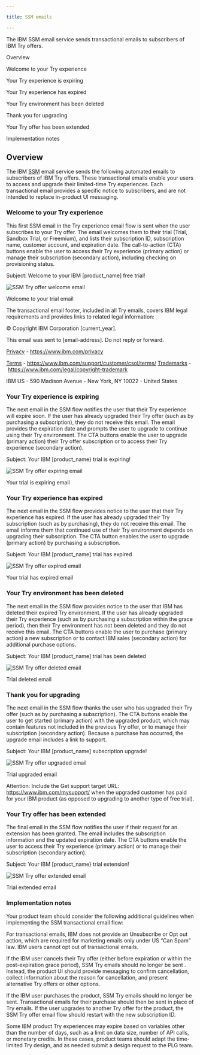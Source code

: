 ```yaml
---

title: SSM emails

---
```




<PageDescription>

The IBM SSM email service sends transactional emails to subscribers of IBM Try offers.

</PageDescription>

<AnchorLinks>

<AnchorLink>Overview</AnchorLink>

<AnchorLink> Welcome to your Try experience</AnchorLink>

<AnchorLink> Your Try experience is expiring</AnchorLink>

<AnchorLink> Your Try experience has expired</AnchorLink>

<AnchorLink> Your Try environment has been deleted</AnchorLink>

<AnchorLink> Thank you for upgrading</AnchorLink>

<AnchorLink> Your Try offer has been extended</AnchorLink>

<AnchorLink> Implementation notes</AnchorLink>

</AnchorLinks>

## Overview

The IBM [SSM](https://w3.ibm.com/w3publisher/subscriber-subscription-management/ssm-emails) email service sends the following automated emails to subscribers of IBM Try offers. These transactional emails enable your users to access and upgrade their limited-time Try experiences. Each transactional email provides a specific notice to subscribers, and are not intended to replace in-product UI messaging.  

###  Welcome to your Try experience

This first SSM email in the Try experience email flow is sent when the user subscribes to your Try offer. The email welcomes them to their trial (Trial, Sandbox Trial, or Freemium), and lists their subscription ID, subscription name, customer account, and expiration date. The call-to-action (CTA) buttons enable the user to access their Try experience (primary action) or manage their subscription (secondary action), including checking on provisioning status.

<Row>

<Column colMd={8} colLg={8}>

Subject: Welcome to your IBM [product_name] free trial! 

![SSM Try offer welcome email](images/ssm-welcome-email.png) 

Welcome to your trial email

</Column>

</Row>

The transactional email footer, included in all Try emails, covers IBM legal requirements and provides links to related legal information:   

© Copyright IBM Corporation [current_year].



This email was sent to [email-address]. Do not reply or forward.

[Privacy](https://www.ibm.com/privacy) - https://www.ibm.com/privacy

[Terms](https://www.ibm.com/support/customer/csol/terms/) - https://www.ibm.com/support/customer/csol/terms/  [Trademarks](https://www.ibm.com/legal/copyright-trademark) - https://www.ibm.com/legal/copyright-trademark

IBM US - 590 Madison Avenue - New York, NY 10022 - United States

### Your Try experience is expiring 

The next email in the SSM flow notifies the user that their Try experience will expire soon. If the user has already upgraded their Try offer (such as by purchasing a subscription), they do not receive this email. The email provides the expiration date and prompts the user to upgrade to continue using their Try environment. The CTA buttons enable the user to upgrade (primary action) their Try offer subscription or to access their Try experience (secondary action). 

<Row>

<Column colMd={8} colLg={8}>

Subject: Your IBM [product_name} trial is expiring!

![SSM Try offer expiring email](images/ssm-expiring-email.png) 

Your trial is expiring email

</Column>

</Row>

### Your Try experience has expired

The next email in the SSM flow provides notice to the user that their Try experience has expired. If the user has already upgraded their Try subscription (such as by purchasing), they do not receive this email. The email informs them that continued use of their Try environment depends on upgrading their subscription. The CTA button enables the user to upgrade (primary action) by purchasing a subscription. 

<Row>

<Column colMd={8} colLg={8}>

Subject: Your IBM [product_name] trial has expired

![SSM Try offer expired email](images/ssm-expired-email.png) 

Your trial has expired email

</Column>

</Row>

### Your Try environment has been deleted

The next email in the SSM flow provides notice to the user that IBM has deleted their expired Try environment. If the user has already upgraded their Try experience (such as by purchasing a subscription within the grace period), then their Try environment has not been deleted and they do not receive this email. The CTA buttons enable the user to purchase (primary action) a new subscription or to contact IBM sales (secondary action) for additional purchase options. 

<Row>

<Column colMd={8} colLg={8}>

Subject: Your IBM [product_name] trial has been deleted

![SSM Try offer deleted email](images/ssm-deleted-email.png) 

Trial deleted email

</Column>

</Row>

### Thank you for upgrading

The next email in the SSM flow thanks the user who has upgraded their Try offer (such as by purchasing a subscription). The CTA buttons enable the user to get started (primary action) with the upgraded product, which may contain features not included in the previous Try offer, or to manage their subscription (secondary action). Because a purchase has occurred, the upgrade email includes a link to support.

<Row>

<Column colMd={8} colLg={8}>

Subject: Your IBM [product_name] subscription upgrade! 

![SSM Try offer upgraded email](images/ssm-upgraded-email.png) 

Trial upgraded email

</Column>

</Row>

Attention: Include the Get support target URL: https://www.ibm.com/mysupport/ when the upgraded customer has paid for your IBM product (as opposed to upgrading to another type of free trial).

### Your Try offer has been extended

The final email in the SSM flow notifies the user if their request for an extension has been granted. The email includes the subscription information and the updated expiration date. The CTA buttons enable the user to access their Try experience (primary action) or to manage their subscription (secondary action). 

<Row>

<Column colMd={8} colLg={8}>

Subject: Your IBM [product_name} trial extension! 

![SSM Try offer extended email](images/ssm-extended-email.png) 

Trial extended email

</Column>

</Row>

### Implementation notes

Your product team should consider the following additional guidelines when implementing the SSM transactional email flow: 

For transactional emails, IBM does not provide an Unsubscribe or Opt out action, which are required for marketing emails only under US “Can Spam” law. IBM users cannot opt out of transactional emails.

If the IBM user cancels their Try offer (either before expiration or within the post-expiration grace period), SSM Try emails should no longer be sent . Instead, the product UI should provide messaging to confirm cancellation, collect information about the reason for cancellation, and present alternative Try offers or other options. 

If the IBM user purchases the product, SSM Try emails should no longer be sent. Transactional emails for their purchase should then be sent in place of Try emails. If the user upgrades to another Try offer for the product, the SSM Try offer email flow should restart with the new subscription ID.

Some IBM product Try experiences may expire based on variables other than the number of days, such as a limit on data size, number of API calls, or monetary credits. In these cases, product teams should adapt the time-limited Try design, and as needed submit a design request to the PLG team. 